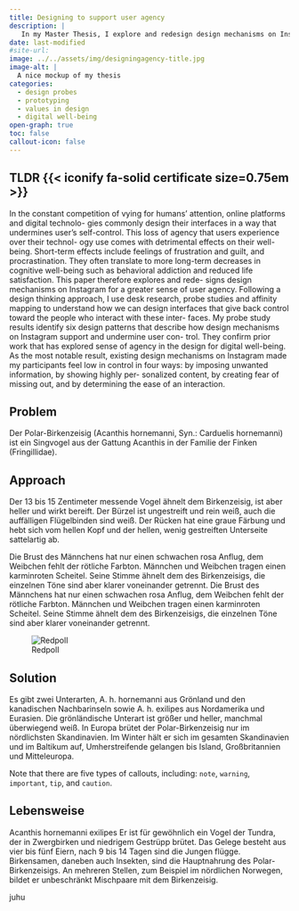```yaml
---
title: Designing to support user agency
description: |
   In my Master Thesis, I explore and redesign design mechanisms on Instagram for a greater sense of user agency.
date: last-modified
#site-url:
image: ../../assets/img/designingagency-title.jpg
image-alt: |
  A nice mockup of my thesis
categories:
  - design probes
  - prototyping
  - values in design
  - digital well-being
open-graph: true
toc: false
callout-icon: false
---
```


<!--   Digital technologies commonly design their interfaces in a way that undermines user's self-control - with detrimental effects on user's well-being. In my Master Thesis, I explore and redesign design mechanisms on Instagram for a greater sense of user agency.
-->

::: {.callout-caution collapse="false" .column-body-outset}
## TLDR {{< iconify fa-solid certificate size=0.75em >}}

In the constant competition of vying for humans’
attention, online platforms and digital technolo-
gies commonly design their interfaces in a way
that undermines user’s self-control. This loss of
agency that users experience over their technol-
ogy use comes with detrimental effects on their
well-being. Short-term effects include feelings of
frustration and guilt, and procrastination. They
often translate to more long-term decreases in
cognitive well-being such as behavioral addiction
and reduced life satisfaction.
This paper therefore explores and rede-
signs design mechanisms on Instagram for a
greater sense of user agency. Following a design
thinking approach, I use desk research, probe
studies and affinity mapping to understand how
we can design interfaces that give back control
toward the people who interact with these inter-
faces. My probe study results identify six design
patterns that describe how design mechanisms
on Instagram support and undermine user con-
trol. They confirm prior work that has explored
sense of agency in the design for digital well-being. As the most notable result, existing design
mechanisms on Instagram made my participants
feel low in control in four ways: by imposing
unwanted information, by showing highly per-
sonalized content, by creating fear of missing out,
and by determining the ease of an interaction.
:::

## Problem
Der Polar-Birkenzeisig (Acanthis hornemanni, Syn.: Carduelis hornemanni) ist ein Singvogel aus der Gattung Acanthis in der Familie der Finken (Fringillidae).


## Approach
Der 13 bis 15 Zentimeter messende Vogel ähnelt dem Birkenzeisig, ist aber heller und wirkt bereift. Der Bürzel ist ungestreift und rein weiß, auch die auffälligen Flügelbinden sind weiß. Der Rücken hat eine graue Färbung und hebt sich vom hellen Kopf und der hellen, wenig gestreiften Unterseite sattelartig ab.

:::{#parent-acanthis}
::::{.acanthis1 .child-acanthis}
Die Brust des Männchens hat nur einen schwachen rosa Anflug, dem Weibchen fehlt der rötliche Farbton. Männchen und Weibchen tragen einen karminroten Scheitel. Seine Stimme ähnelt dem des Birkenzeisigs, die einzelnen Töne sind aber klarer voneinander getrennt.
Die Brust des Männchens hat nur einen schwachen rosa Anflug, dem Weibchen fehlt der rötliche Farbton. Männchen und Weibchen tragen einen karminroten Scheitel. Seine Stimme ähnelt dem des Birkenzeisigs, die einzelnen Töne sind aber klarer voneinander getrennt.

::::

::::{.acanthis2 .child-acanthis}
![Redpoll](/assets/img/redpoll.jpg){fig-alt="A photo of a redpoll."}
::::
:::


## Solution
Es gibt zwei Unterarten, A. h. hornemanni aus Grönland und den kanadischen Nachbarinseln sowie A. h. exilipes aus Nordamerika und Eurasien. Die grönländische Unterart ist größer und heller, manchmal überwiegend weiß. In Europa brütet der Polar-Birkenzeisig nur im nördlichsten Skandinavien. Im Winter hält er sich im gesamten Skandinavien und im Baltikum auf, Umherstreifende gelangen bis Island, Großbritannien und Mitteleuropa.

::: {.callout-note}
Note that there are five types of callouts, including:
`note`, `warning`, `important`, `tip`, and `caution`.
:::

## Lebensweise

Acanthis hornemanni exilipes
Er ist für gewöhnlich ein Vogel der Tundra, der in Zwergbirken und niedrigem Gestrüpp brütet. Das Gelege besteht aus vier bis fünf Eiern, nach 9 bis 14 Tagen sind die Jungen flügge. Birkensamen, daneben auch Insekten, sind die Hauptnahrung des Polar-Birkenzeisigs. An mehreren Stellen, zum Beispiel im nördlichen Norwegen, bildet er unbeschränkt Mischpaare mit dem Birkenzeisig.

juhu

